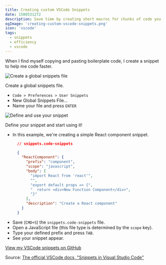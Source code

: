 ```yaml
---
title: Creating custom VSCode Snippets
date: 1580531272
description: Save time by creating short macros for chunks of code you find yourself repeatedly writing.
ogImage: 'creating-custom-vscode-snippets.png'
icon: 'vscode'
tags:
  - snippets
  - efficiency
  - vscode
---
```


When I find myself copying and pasting boilerplate code, I create a snippet to help me code faster.

![Create a global snippets file](/images/posts/customSnippets/custom-vscode-snippets-1.gif)

Create a global snippets file. 

- `Code > Preferences > User Snippets`
- New Global Snippets File...
- Name your file and press `ENTER`

![Define and use your snippet](/images/posts/customSnippets/custom-vscode-snippets-2.gif)

Define your snippet and start using it!

- In this example, we're creating a simple React component snippet.
  ```json
    // snippets.code-snippets

    {
      "ReactComponent": {
        "prefix": "component",
        "scope": "javascript",
        "body": [
          "import React from 'react'",
          "",
          "export default props => {",
          "  return <div>New Function Component</div>",
          "}"
        ],
        "description": "Create a React component"
      }
    }
  ```
- Save (`CMD+S`) the `snippets.code-snippets` file.
- Open a JavaScript file (this file type is determined by the `scope` key).
- Type your defined prefix and press `TAB`.
- See your snippet appear.


[View my VSCode snippets on GitHub](https://github.com/RyanWarner/vscode-snippets/blob/master/Global.code-snippets)

Source: [The official VSCode docs, "Snippets in Visual Studio Code"](https://code.visualstudio.com/docs/editor/userdefinedsnippets)
